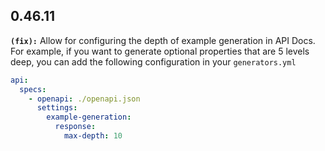 ## 0.46.11
**`(fix):`** Allow for configuring the depth of example generation in API Docs. For example, 
if you want to generate optional properties that are 5 levels deep, you can add 
the following configuration in your `generators.yml`

```yml generators.yml
api:
  specs: 
    - openapi: ./openapi.json
      settings: 
        example-generation: 
          response: 
            max-depth: 10
```



